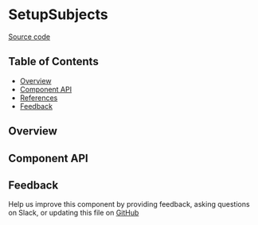 
<Meta title="MDX/SetupSubjects" of={stories} />

# SetupSubjects

[Source code](https://github.com/leemonade/bubbles/tree/main/packages/components/leemons/SetupSubjects)

## Table of Contents

- [Overview](#overview)
- [Component API](#component-api)
- [References](#references)
- [Feedback](#feedback)

## Overview

<Primary />

## Component API

<Controls />

## Feedback

Help us improve this component by providing feedback, asking questions on Slack, or updating this file on
[GitHub](https://github.com/leemonade/bubbles/edit/main/packages/components/leemons/SetupSubjects.mdx)
